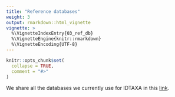 ```yaml
---
title: "Reference databases"
weight: 3
output: rmarkdown::html_vignette
vignette: >
  %\VignetteIndexEntry{03_ref_db}
  %\VignetteEngine{knitr::rmarkdown}
  %\VignetteEncoding{UTF-8}
---
```


```r
knitr::opts_chunk$set(
  collapse = TRUE,
  comment = "#>"
)
```

We share all the databases we currently use for IDTAXA in this [link](https://nextcloud.inrae.fr/s/Zx3iASe64x8oSoM).